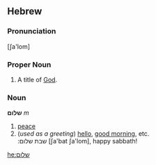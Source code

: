 ==Hebrew==
===Pronunciation===
[ʃa'lom]

===Proper Noun===
#A title of [[God]].

===Noun===
'''שלום''' ''m''

# [[peace]]
# (''used as a greeting'') [[hello]], [[good morning]], etc.<br>
#:שבת שלום [ʃa'bat ʃa'lom], happy sabbath!

[[he:שלום]]